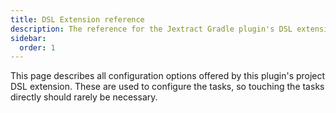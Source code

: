 ```yaml
---
title: DSL Extension reference
description: The reference for the Jextract Gradle plugin's DSL extension
sidebar:
  order: 1
---
```


This page describes all configuration options offered by this plugin's project DSL extension.
These are used to configure the tasks, so touching the tasks directly should rarely be necessary.
